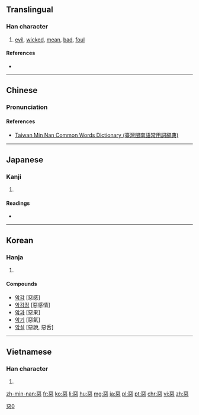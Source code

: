 {{also|悪|恶|亞|噩}}
==Translingual==

[[Category:CJKV characters simplified differently in Japan and China|惡0]]

===Han character===
{{Han char|rn=61|rad=心|as=08|sn=12|four=1033<sub>1</sub>|canj=一一心 (MMP)|ids=⿱[[亞]][[心]]}}

# [[evil]], [[wicked]], [[mean]], [[bad]], [[foul]]

====References====
* {{Han ref|kx=0391.250|dkj=10824|dj=0724.070|hdz=42307.120|uh=60E1|ud=24801|bh=B463|bd=46179}}

----

==Chinese==
{{zh-hanzi-box|[[恶]]|惡}}

===Pronunciation===
{{zh-pron
|m=è,wù,wū
|c=ngok3,ok3,wu1,wu3
|mn=ok/òⁿ
|mc=y
|oc=y
|cat=a
}}

====References====
*[http://twblg.dict.edu.tw/holodict_new/result_detail.jsp?n_no=8366&curpage=1&sample=%E6%83%A1&radiobutton=1&querytarget=1&limit=20&pagenum=1&rowcount=20 Taiwan Min Nan Common Words Dictionary (臺灣閩南語常用詞辭典)]

----

==Japanese==

===Kanji===
{{ja-kanji|grade=|rs=心08}}

# {{defn|lang=ja|sort=心08}}

====Readings====
* {{ja-readings|on=[[お]] (o), [[あく]] (aku)|kun=[[わるい]] (warui)}}

----

==Korean==

===Hanja===
{{ko-hanja|hangeul=[[악]], [[오]]|eumhun=|rv=ak, o|mr=ak, o|y=ak, o}}

# {{defn|lang=ko|sort=心08}}

====Compounds====
* [[악감]] [惡感]
* [[악감정]] [惡感情]
* [[악과]] [惡果]
* [[악기]] [惡氣]
* [[악설]] [惡說, 惡舌]

----

==Vietnamese==

===Han character===
{{vi-hantu|[[ác]], [[ố]]|rs=心08}}

# {{defn|lang=vi|sort=心08}}

[[zh-min-nan:惡]]
[[fr:惡]]
[[ko:惡]]
[[li:惡]]
[[hu:惡]]
[[mg:惡]]
[[ja:惡]]
[[pl:惡]]
[[pt:惡]]
[[chr:惡]]
[[vi:惡]]
[[zh:惡]]